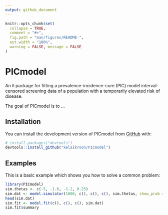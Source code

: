 ```yaml
---
output: github_document
---
```


<!-- README.md is generated from README.Rmd. Please edit that file -->

```r
knitr::opts_chunk$set(
  collapse = TRUE,
  comment = "#>",
  fig.path = "man/figures/README-",
  out.width = "100%",
  warning = FALSE, message = FALSE
)
```


# PICmodel

<!-- badges: start -->
<!-- badges: end -->

An `R` package for fitting a prevalence-incidence-cure (PIC) model interval-censored screening data of a population with a temporarily elevated risk of disease. 

The goal of PICmodel is to ...

## Installation

You can install the development version of PICmodel from [GitHub](https://github.com/) with:

``` r
# install.packages("devtools")
devtools::install_github("kelsikroon/PICmodel")
```

## Examples

This is a basic example which shows you how to solve a common problem:

```r
library(PICmodel)
sim.thetas <- c(-5, -1.6, -1.2, 0.25)
sim.dat <- model.simulator(1000, c(), c(), c(), sim.thetas, show_prob = 0.85, interval=4, include.h=T)
head(sim.dat)
sim.fit <- model.fit(c(), c(), c(), sim.dat)
sim.fit$summary
```
